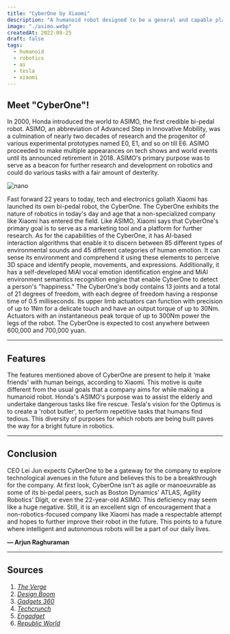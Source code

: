 ```yaml
---
title: "CyberOne by Xiaomi"
description: "A humanoid robot designed to be a general and capable platform for industrial applications and research."
image: "./asimo.webp"
createdAt: 2022-08-25
draft: false
tags:
  - humanoid
  - robotics
  - ai
  - tesla
  - xiaomi
---
```


## Meet "CyberOne"!

In 2000, Honda introduced the world to ASIMO, the first credible bi-pedal robot. ASIMO, an abbreviation of Advanced Step in Innovative Mobility, was a culmination of nearly two decades of research and the progenitor of various experimental prototypes named E0, E1, and so on till E6. ASIMO proceeded to make multiple appearances on tech shows and world events until its announced retirement in 2018. ASIMO's primary purpose was to serve as a beacon for further research and development on robotics and could do various tasks with a fair amount of dexterity.

![nano](./cyberone.webp)

Fast forward 22 years to today, tech and electronics goliath Xiaomi has launched its own bi-pedal robot, the CyberOne. The CyberOne exhibits the nature of robotics in today's day and age that a non-specialized company like Xiaomi has entered the field. Like ASIMO, Xiaomi says that CyberOne's primary goal is to serve as a marketing tool and a platform for further research. As for the capabilities of the CyberOne, it has AI-based interaction algorithms that enable it to discern between 85 different types of environmental sounds and 45 different categories of human emotion. It can sense its environment and comprehend it using these elements to perceive 3D space and identify people, movements, and expressions. Additionally, it has a self-developed MiAI vocal emotion identification engine and MiAI environment semantics recognition engine that enable CyberOne to detect a person's "happiness." The CyberOne's body contains 13 joints and a total of 21 degrees of freedom, with each degree of freedom having a response time of 0.5 milliseconds. Its upper limb actuators can function with precision of up to 1Nm for a delicate touch and have an output torque of up to 30Nm. Actuators with an instantaneous peak torque of up to 300Nm power the legs of the robot. The CyberOne is expected to cost anywhere between 600,000 and 700,000 yuan.

---

## Features

The features mentioned above of CyberOne are present to help it 'make friends' with human beings, according to Xiaomi. This motive is quite different from the usual goals that a company aims for while making a humanoid robot. Honda's ASIMO's purpose was to assist the elderly and undertake dangerous tasks like fire rescue. Tesla's vision for the Optimus is to create a 'robot butler', to perform repetitive tasks that humans find tedious. This diversity of purposes for which robots are being built paves the way for a bright future in robotics.

---

## Conclusion

CEO Lei Jun expects CyberOne to be a gateway for the company to explore technological avenues in the future and believes this to be a breakthrough for the company. At first look, CyberOne isn't as agile or manoeuvrable as some of its bi-pedal peers, such as Boston Dynamics' ATLAS, Agility Robotics' Digit, or even the 22-year-old ASIMO. This deficiency may seem like a huge negative. Still, it is an excellent sign of encouragement that a non-robotics-focused company like Xiaomi has made a respectable attempt and hopes to further improve their robot in the future. This points to a future where intelligent and autonomous robots will be a part of our daily lives.

**— Arjun Raghuraman**

---

## Sources

1. [*The Verge*](https://www.theverge.com/2022/8/16/23307808/xiaomi-cyberone-humanoid-robot-tesla-optimus-bot-specs-comparison)  
2. [*Design Boom*](https://www.designboom.com/technology/xiaomi-humanoid-robot-cyberone-artificial-intelligence-08-15-2022/)  
3. [*Gadgets 360*](https://gadgets360.com/smart-home/news/xiaomi-cyberone-unveiled-specifications-humanoid-bionic-robot-oled-display-features-3249173)  
4. [*Techcrunch*](https://techcrunch.com/2022/08/11/meet-xiaomis-new-humanoid-robot-cyberone/)  
5. [*Engadget*](https://www.engadget.com/xiaomi-cyberone-robot-143545207.html)  
6. [*Republic World*](https://www.republicworld.com/technology-news/science/elon-musk-says-people-will-be-blown-away-by-tesla-optimus-robot-set-to-unveil-on-sept-30-articleshow.html#:~:text=During%20the%20Cyber%20Rodeo%20event,bring%20an%20age%20of%20abundance%22.)  

